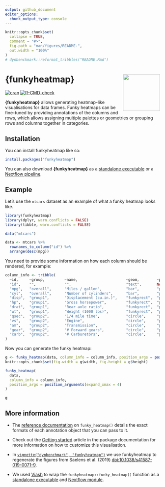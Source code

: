 ```yaml
---
output: github_document
editor_options: 
  chunk_output_type: console
---
```


<!-- README.md is generated from README.Rmd. Please edit that file -->

```r
knitr::opts_chunk$set(
  collapse = TRUE,
  comment = "#>",
  fig.path = "man/figures/README-",
  out.width = "100%"
)
# dynbenchmark::reformat_tribbles("README.Rmd")
```

# {funkyheatmap} <img src="https://raw.githubusercontent.com/funkyheatmap/logo/refs/heads/main/src/funkyheatmap_edited.png" align="right" alt="" width=120 />

<!-- badges: start -->
[![cran](https://www.r-pkg.org/badges/version-last-release/funkyheatmap)](https://cran.r-project.org/package=funkyheatmap)
[![R-CMD-check](https://github.com/funkyheatmap/funkyheatmap/actions/workflows/R-CMD-check.yaml/badge.svg)](https://github.com/funkyheatmap/funkyheatmap/actions/workflows/R-CMD-check.yaml)
<!-- badges: end -->

**{funkyheatmap}** allows generating heatmap-like visualisations for data 
frames. Funky heatmaps can be fine-tuned by providing annotations of the 
columns and rows, which allows assigning multiple palettes or geometries
or grouping rows and columns together in categories.

## Installation

You can install funkyheatmap like so:

``` r
install.packages("funkyheatmap")
```

You can also download **{funkyheatmap}** as a [standalone executable](https://funkyheatmap.github.io/funkyheatmap/articles/executable.html) 
or a [Nextflow pipeline](https://funkyheatmap.github.io/funkyheatmap/articles/nextflow.html).

## Example

Let's use the `mtcars` dataset as an example of what a funky heatmap looks like.

```r
library(funkyheatmap)
library(dplyr, warn.conflicts = FALSE)
library(tibble, warn.conflicts = FALSE)

data("mtcars")

data <- mtcars %>%
  rownames_to_column("id") %>%
  arrange(desc(mpg))
```

You need to provide some information on how each column should be rendered, for example:

```r
column_info <- tribble(
  ~id,     ~group,         ~name,                      ~geom,        ~palette,    ~options,
  "id",    "",             "",                         "text",       NA,          list(hjust = 0, width = 6),
  "mpg",   "overall",      "Miles / gallon",           "bar",        "palette1",  list(width = 4, legend = FALSE),
  "cyl",   "overall",      "Number of cylinders",      "bar",        "palette2",  list(width = 4, legend = FALSE),
  "disp",  "group1",       "Displacement (cu.in.)",    "funkyrect",  "palette1",  lst(),
  "hp",    "group1",       "Gross horsepower",         "funkyrect",  "palette1",  lst(),
  "drat",  "group1",       "Rear axle ratio",          "funkyrect",  "palette1",  lst(),
  "wt",    "group1",       "Weight (1000 lbs)",        "funkyrect",  "palette1",  lst(),
  "qsec",  "group2",       "1/4 mile time",            "circle",     "palette2",  lst(),
  "vs",    "group2",       "Engine",                   "circle",     "palette2",  lst(),
  "am",    "group2",       "Transmission",             "circle",     "palette2",  lst(),
  "gear",  "group2",       "# Forward gears",          "circle",     "palette2",  lst(),
  "carb",  "group2",       "# Carburetors",            "circle",     "palette2",  lst()
)
```

Now you can generate the funky heatmap:

```r
g <- funky_heatmap(data, column_info = column_info, position_args = position_arguments(expand_xmax = 4))
knitr::opts_chunk$set(fig.width = g$width, fig.height = g$height)
```

```r
funky_heatmap(
  data,
  column_info = column_info,
  position_args = position_arguments(expand_xmax = 4)
)
```

```r
g
```

## More information 
  
* The [reference documentation](https://funkyheatmap.github.io/funkyheatmap/reference/index.html)
  on `funky_heatmap()` details the exact formats of each annotation object that you can pass to it.

* Check out the [Getting started](https://funkyheatmap.github.io/funkyheatmap/articles/funkyheatmap.html)
  article in the package documentation for more information on how to customize this visualisation.

* In [`vignette("dynbenchmark", "funkyheatmap")`](https://funkyheatmap.github.io/funkyheatmap/articles/dynbenchmark.html) we 
  use funkyheatmap to regenerate the figures from Saelens et al. (2019)
  [doi:10.1038/s41587-019-0071-9](https://doi.org/10.1038/s41587-019-0071-9).

* We used [Viash](https://viash.io) to wrap the `funkyheatmap::funky_heatmap()` function
  as a [standalone executable](https://funkyheatmap.github.io/funkyheatmap/articles/executable.html) and
  [Nextflow module](https://funkyheatmap.github.io/funkyheatmap/articles/nextflow.html).
